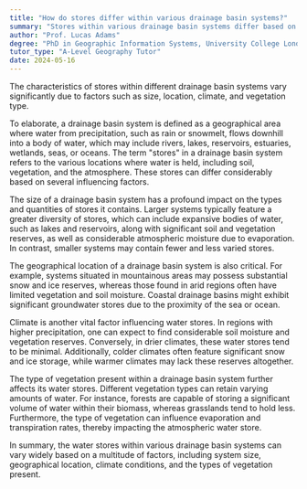 ```yaml
---
title: "How do stores differ within various drainage basin systems?"
summary: "Stores within various drainage basin systems differ based on their size, location, climate, and the type of vegetation present."
author: "Prof. Lucas Adams"
degree: "PhD in Geographic Information Systems, University College London"
tutor_type: "A-Level Geography Tutor"
date: 2024-05-16
---
```


The characteristics of stores within different drainage basin systems vary significantly due to factors such as size, location, climate, and vegetation type.

To elaborate, a drainage basin system is defined as a geographical area where water from precipitation, such as rain or snowmelt, flows downhill into a body of water, which may include rivers, lakes, reservoirs, estuaries, wetlands, seas, or oceans. The term "stores" in a drainage basin system refers to the various locations where water is held, including soil, vegetation, and the atmosphere. These stores can differ considerably based on several influencing factors.

The size of a drainage basin system has a profound impact on the types and quantities of stores it contains. Larger systems typically feature a greater diversity of stores, which can include expansive bodies of water, such as lakes and reservoirs, along with significant soil and vegetation reserves, as well as considerable atmospheric moisture due to evaporation. In contrast, smaller systems may contain fewer and less varied stores.

The geographical location of a drainage basin system is also critical. For example, systems situated in mountainous areas may possess substantial snow and ice reserves, whereas those found in arid regions often have limited vegetation and soil moisture. Coastal drainage basins might exhibit significant groundwater stores due to the proximity of the sea or ocean.

Climate is another vital factor influencing water stores. In regions with higher precipitation, one can expect to find considerable soil moisture and vegetation reserves. Conversely, in drier climates, these water stores tend to be minimal. Additionally, colder climates often feature significant snow and ice storage, while warmer climates may lack these reserves altogether.

The type of vegetation present within a drainage basin system further affects its water stores. Different vegetation types can retain varying amounts of water. For instance, forests are capable of storing a significant volume of water within their biomass, whereas grasslands tend to hold less. Furthermore, the type of vegetation can influence evaporation and transpiration rates, thereby impacting the atmospheric water store.

In summary, the water stores within various drainage basin systems can vary widely based on a multitude of factors, including system size, geographical location, climate conditions, and the types of vegetation present.
    